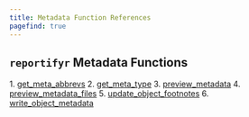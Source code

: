 ```yaml
---
title: Metadata Function References
pagefind: true
---
```



## `reportifyr` Metadata Functions

<Steps>
1. <a href={`${import.meta.env.BASE_URL}/reference/metadata/get_meta_abbrevs/`}>get_meta_abbrevs</a>
2. <a href={`${import.meta.env.BASE_URL}/reference/metadata/get_meta_type/`}>get_meta_type</a>
3. <a href={`${import.meta.env.BASE_URL}/reference/metadata/preview_metadata/`}>preview_metadata</a>
4. <a href={`${import.meta.env.BASE_URL}/reference/metadata/preview_metadata_files/`}>preview_metadata_files</a>
5. <a href={`${import.meta.env.BASE_URL}/reference/metadata/update_object_footnotes/`}>update_object_footnotes</a>
6. <a href={`${import.meta.env.BASE_URL}/reference/metadata/write_object_metadata/`}>write_object_metadata</a>
</Steps>
